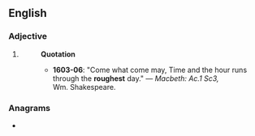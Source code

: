 ==English==

===Adjective===
{{head|en|adjective superlative form}}

# {{en-superlative of|rough}}
#: '''Quotation'''
#:* '''1603-06''': "Come what come may, Time and the hour runs through the '''roughest''' day." &mdash; ''Macbeth: Ac.1 Sc3,'' Wm.&nbsp;Shakespeare.

===Anagrams===
* {{anagrams|en|resought}}